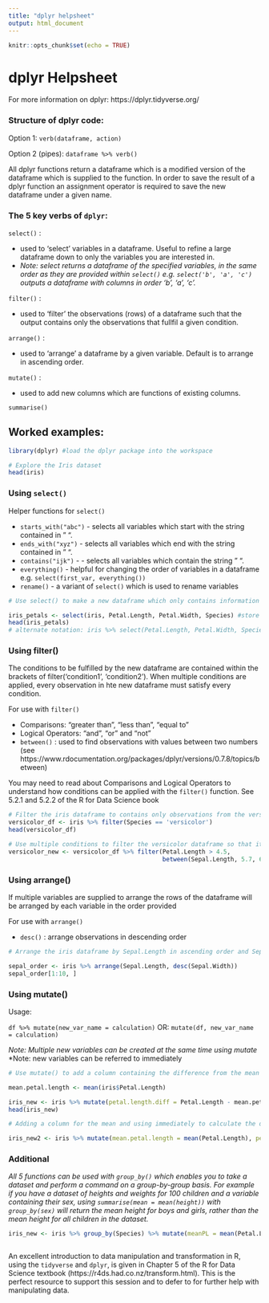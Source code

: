 ```yaml
---
title: "dplyr helpsheet"
output: html_document
---
```


```r
knitr::opts_chunk$set(echo = TRUE)
```

# dplyr Helpsheet


For more information on dplyr: https://dplyr.tidyverse.org/


### Structure of dplyr code:


Option 1:
`verb(dataframe, action)`

Option 2 (pipes):
`dataframe %>% verb()`

All dplyr functions return a dataframe which is a modified version of the dataframe which is supplied to the function. In order to save the result of a dplyr function an assignment operator is required to save the new dataframe under a given name. 


### The 5 key verbs of `dplyr`:

`select()` :  

- used to 'select' variables in a dataframe. Useful to refine a large dataframe down to only the variables you are interested in.   
- *Note: select returns a dataframe of the specified variables, in the same order as they are provided within `select()` e.g. `select('b', 'a', 'c')` outputs a dataframe with columns in order 'b', 'a', 'c'.*  

`filter()` :

- used to 'filter' the observations (rows) of a dataframe such that the output contains only the observations that fullfil a given condition. 

`arrange()` :  

- used to 'arrange' a dataframe by a given variable. Default is to arrange in ascending order. 

`mutate()`  :  

- used to add new columns which are functions of existing columns. 

`summarise()`


## Worked examples:

```r

library(dplyr) #load the dplyr package into the workspace

# Explore the Iris dataset
head(iris)

```

### Using `select()`

Helper functions for `select()`

- `starts_with("abc")` - selects all variables which start with the string contained in " ".
- `ends_with("xyz")` - selects all variables which end with the string contained in " ".
- `contains("ijk")` - - selects all variables which contain the string " ".
- `everything()` - helpful for changing the order of variables in a dataframe e.g. `select(first_var, everything())`
- `rename()` - a variant of `select()` which is used to rename variables

```r
# Use select() to make a new dataframe which only contains information about the species and petal length and width. 

iris_petals <- select(iris, Petal.Length, Petal.Width, Species) #store the dataframe in your workplace as 'iris_petals'
head(iris_petals)
# alternate notation: iris %>% select(Petal.Length, Petal.Width, Species)
```



### Using filter()

The conditions to be fulfilled by the new dataframe are contained within the brackets of filter('condition1', 'condition2'). When multiple conditions are applied, every observation in hte new dataframe must satisfy every condition. 

For use with `filter()`

- Comparisons: "greater than", "less than", "equal to"
- Logical Operators: "and", "or" and "not"
- `between()` : used to find observations with values between two numbers (see https://www.rdocumentation.org/packages/dplyr/versions/0.7.8/topics/between)

You may need to read about Comparisons and Logical Operators to understand how conditions can be applied with the `filter()` function. See 5.2.1 and 5.2.2 of the R for Data Science book 

```r

# Filter the iris dataframe to contains only observations from the versicolor species
versicolor_df <- iris %>% filter(Species == 'versicolor')
head(versicolor_df)

# Use multiple conditions to filter the versicolor dataframe so that it only shows observations which has a petal length greater than 4.5 and a sepal length between 5.7 and 6.7
versicolor_new <- versicolor_df %>% filter(Petal.Length > 4.5, 
                                           between(Sepal.Length, 5.7, 6.7))
```


### Using arrange()

If multiple variables are supplied to arrange the rows of the dataframe will be arranged by each variable in the order provided

For use with `arrange()`

- `desc()` : arrange observations in descending order

```r

# Arrange the iris dataframe by Sepal.Length in ascending order and Sepal.Width in descending order

sepal_order <- iris %>% arrange(Sepal.Length, desc(Sepal.Width))
sepal_order[1:10, ]
```


### Using mutate()

Usage: 

`df %>% mutate(new_var_name = calculation)`  OR:  `mutate(df, new_var_name = calculation)`

*Note: Multiple new variables can be created at the same time using mutate*
*Note: new variables can be referred to immediately


```r

# Use mutate() to add a column containing the difference from the mean of each observation in Petal.Length

mean.petal.length <- mean(iris$Petal.Length)

iris_new <- iris %>% mutate(petal.length.diff = Petal.Length - mean.petal.length)
head(iris_new)

# Adding a column for the mean and using immediately to calculate the difference:

iris_new2 <- iris %>% mutate(mean.petal.length = mean(Petal.Length), petal.length.diff = Petal.Length - mean.petal.length)

```


### Additional


*All 5 functions can be used with `group_by()` which enables you to take a dataset and perform a command on a group-by-group basis. For example if you have a dataset of heights and weights for 100 children and a variable containing their sex, using `summarise(mean = mean(height))` with `group_by(sex)` will return the mean height for boys and girls, rather than the mean height for all children in the dataset. *

```r
iris_new <- iris %>% group_by(Species) %>% mutate(meanPL = mean(Petal.Length), diff_PL = meanPL - Petal.Length)



```


An excellent introduction to data manipulation and transformation in R, using the `tidyverse` and `dplyr`, is given in Chapter 5 of the R for Data Science textbook (https://r4ds.had.co.nz/transform.html). This is the perfect resource to support this session and to defer to for further help with manipulating data.  

